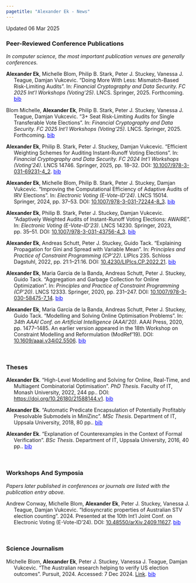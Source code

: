 ```yaml
---
pagetitle: "Alexander Ek - News"
---
```


Updated 06 Mar 2025


<style>
.toggle-link {
  cursor: pointer;
  color: blue;
  text-decoration: underline;
}

.hidden-code {
  display: none;
  background-color: #f4f4f4;
  padding: 10px;
  margin-top: 5px;
  border-radius: 4px;
  position: relative;
}

.hidden-code.visible {
  display: block;
}

.copy-code-btn {
  position: absolute;
  top: 5px;
  right: 5px;
  background-color: #e0e0e0;
  border: none;
  border-radius: 3px;
  padding: 3px 8px;
  cursor: pointer;
  font-size: 0.8em;
  display: none;
  transition: background-color 0.3s ease;
}

.hidden-code.visible .copy-code-btn {
  display: block;
}

.copy-code-btn:hover {
  background-color: #d0d0d0;
}

.copy-code-btn.copied {
  background-color: #90ee90;
}
</style>

<script>
function toggleCodeBlock(linkId, codeBlockId) {
  const codeBlock = document.getElementById(codeBlockId);
  codeBlock.classList.toggle('visible');
}

function copyCodeBlock(btnElement, codeBlockId) {
  // Select the <code> element inside the pre block
  const codeElement = document.querySelector(`#${codeBlockId} code`);
  
  if (codeElement) {
    // Extract the text content
    const codeText = codeElement.textContent;
    
    // Copy to clipboard
    navigator.clipboard.writeText(codeText).then(() => {
      // Change button text and style
      btnElement.textContent = 'Copied!';
      btnElement.classList.add('copied');
      
      // Revert back after 2 seconds
      setTimeout(() => {
        btnElement.textContent = 'Copy';
        btnElement.classList.remove('copied');
      }, 2000);
    }).catch(err => {
      console.error('Failed to copy: ', err);
    });
  }
}
</script>
### Peer-Reviewed Conference Publications

*In computer science, the most important publication venues are generally conferences.*

::: {.hanging-indent .justify}
**Alexander Ek**, Michelle Blom, Philip B. Stark, Peter J. Stuckey, Vanessa J. Teague, Damjan Vukcevic. "Doing More With Less: Mismatch-Based Risk-Limiting Audits". In: *Financial Cryptography and Data Security. FC 2025 Int'l Workshops (Voting'25)*. LNCS. Springer, 2025. Forthcoming. 
<span class="toggle-link" onclick="toggleCodeBlock('link-ek2025doing', 'code-block-ek2025doing')">bib</span>
:::
<div class="hidden-code" id="code-block-ek2025doing"><button class="copy-code-btn" onclick="copyCodeBlock(this, 'code-block-ek2025doing')">Copy</button><pre><code>@InProceedings{ek2025doing,
    author = "Ek, Alexander and Blom, Michelle and Stark, Philip B. and Stuckey, Peter J. and Teague, Vanessa J. and Vukcevic, Damjan",
    title = "Doing More With Less: Mismatch-Based Risk-Limiting Audits",
    booktitle = "Financial Cryptography and Data Security. FC 2025 Int'l Workshops (Voting'25)",
    series = "LNCS",
    year = "2025",
    publisher = "Springer",
    note = "Forthcoming"
}
</code></pre></div>

::: {.hanging-indent .justify}
Blom Michelle, **Alexander Ek**, Philip B. Stark, Peter J. Stuckey, Vanessa J. Teague, Damjan Vukcevic. "3+ Seat Risk-Limiting Audits for Single Transferable Vote Elections". In: *Financial Cryptography and Data Security. FC 2025 Int'l Workshops (Voting'25)*. LNCS. Springer, 2025. Forthcoming. 
<span class="toggle-link" onclick="toggleCodeBlock('link-blom2025threeplus', 'code-block-blom2025threeplus')">bib</span>
:::
<div class="hidden-code" id="code-block-blom2025threeplus"><button class="copy-code-btn" onclick="copyCodeBlock(this, 'code-block-blom2025threeplus')">Copy</button><pre><code>@InProceedings{blom2025threeplus,
    author = "Blom, Michelle and Ek, Alexander and Stark, Philip B. and Stuckey, Peter J. and Teague, Vanessa J. and Vukcevic, Damjan",
    title = "3+ Seat Risk-Limiting Audits for Single Transferable Vote Elections",
    booktitle = "Financial Cryptography and Data Security. FC 2025 Int'l Workshops (Voting'25)",
    series = "LNCS",
    year = "2025",
    publisher = "Springer",
    note = "Forthcoming"
}
</code></pre></div>

::: {.hanging-indent .justify}
**Alexander Ek**, Philip B. Stark, Peter J. Stuckey, Damjan Vukcevic. "Efficient Weighting Schemes for Auditing Instant-Runoff Voting Elections". In: *Financial Cryptography and Data Security. FC 2024 Int'l Workshops (Voting'24)*. LNCS 14746. Springer, 2025, pp. 18--32. DOI: [10.1007/978-3-031-69231-4_2](https://doi.org/10.1007/978-3-031-69231-4_2). 
<span class="toggle-link" onclick="toggleCodeBlock('link-ek2025efficient', 'code-block-ek2025efficient')">bib</span>
:::
<div class="hidden-code" id="code-block-ek2025efficient"><button class="copy-code-btn" onclick="copyCodeBlock(this, 'code-block-ek2025efficient')">Copy</button><pre><code>@InProceedings{ek2025efficient,
    author = "Ek, Alexander and Stark, Philip B. and Stuckey, Peter J. and Vukcevic, Damjan",
    title = "Efficient Weighting Schemes for Auditing Instant-Runoff Voting Elections",
    booktitle = "Financial Cryptography and Data Security. FC 2024 Int'l Workshops (Voting'24)",
    series = "LNCS 14746",
    year = "2025",
    publisher = "Springer",
    pages = "18--32",
    doi = "10.1007/978-3-031-69231-4_2"
}
</code></pre></div>

::: {.hanging-indent .justify}
**Alexander Ek**, Michelle Blom, Philip B. Stark, Peter J. Stuckey, Damjan Vukcevic. "Improving the Computational Efficiency of Adaptive Audits of IRV Elections". In: *Electronic Voting (E-Vote-ID'24)*. LNCS 15014. Springer, 2024, pp. 37--53. DOI: [10.1007/978-3-031-72244-8_3](https://doi.org/10.1007/978-3-031-72244-8_3). 
<span class="toggle-link" onclick="toggleCodeBlock('link-ek2024improving', 'code-block-ek2024improving')">bib</span>
:::
<div class="hidden-code" id="code-block-ek2024improving"><button class="copy-code-btn" onclick="copyCodeBlock(this, 'code-block-ek2024improving')">Copy</button><pre><code>@InProceedings{ek2024improving,
    author = "Ek, Alexander and Blom, Michelle and Stark, Philip B. and Stuckey, Peter J. and Vukcevic, Damjan",
    title = "Improving the Computational Efficiency of Adaptive Audits of {IRV} Elections",
    booktitle = "Electronic Voting (E-Vote-ID'24)",
    series = "LNCS 15014",
    year = "2024",
    publisher = "Springer",
    pages = "37--53",
    doi = "10.1007/978-3-031-72244-8_3"
}
</code></pre></div>

::: {.hanging-indent .justify}
**Alexander Ek**, Philip B. Stark, Peter J. Stuckey, Damjan Vukcevic. "Adaptively Weighted Audits of Instant-Runoff Voting Elections: AWAIRE". In: *Electronic Voting (E-Vote-ID'23)*. LNCS 14230. Springer, 2023, pp. 35--51. DOI: [10.1007/978-3-031-43756-4_3](https://doi.org/10.1007/978-3-031-43756-4_3). 
<span class="toggle-link" onclick="toggleCodeBlock('link-ek2023adaptively', 'code-block-ek2023adaptively')">bib</span>
:::
<div class="hidden-code" id="code-block-ek2023adaptively"><button class="copy-code-btn" onclick="copyCodeBlock(this, 'code-block-ek2023adaptively')">Copy</button><pre><code>@InProceedings{ek2023adaptively,
    author = "Ek, Alexander and Stark, Philip B. and Stuckey, Peter J. and Vukcevic, Damjan",
    title = "Adaptively Weighted Audits of Instant-Runoff Voting Elections: {AWAIRE}",
    booktitle = "Electronic Voting (E-Vote-ID'23)",
    series = "LNCS 14230",
    year = "2023",
    publisher = "Springer",
    pages = "35--51",
    doi = "10.1007/978-3-031-43756-4_3"
}
</code></pre></div>

::: {.hanging-indent .justify}
**Alexander Ek**, Andreas Schutt, Peter J. Stuckey, Guido Tack. "Explaining Propagation for Gini and Spread with Variable Mean". In: *Principles and Practice of Constraint Programming (CP'22)*. LIPIcs 235. Schloss Dagstuhl, 2022, pp. 21:1--21:16. DOI: [10.4230/LIPIcs.CP.2022.21](https://doi.org/10.4230/LIPIcs.CP.2022.21). 
<span class="toggle-link" onclick="toggleCodeBlock('link-ek2022explaining', 'code-block-ek2022explaining')">bib</span>
:::
<div class="hidden-code" id="code-block-ek2022explaining"><button class="copy-code-btn" onclick="copyCodeBlock(this, 'code-block-ek2022explaining')">Copy</button><pre><code>@InProceedings{ek2022explaining,
    author = "Ek, Alexander and Schutt, Andreas and Stuckey, Peter J. and Tack, Guido",
    title = "Explaining Propagation for {Gini} and Spread with Variable Mean",
    booktitle = "Principles and Practice of Constraint Programming (CP'22)",
    year = "2022",
    series = "LIPIcs 235",
    publisher = "Schloss Dagstuhl",
    pages = "pp. 21:1--21:16",
    doi = "10.4230/LIPIcs.CP.2022.21"
}
</code></pre></div>

::: {.hanging-indent .justify}
**Alexander Ek**, Maria Garcia de la Banda, Andreas Schutt, Peter J. Stuckey, Guido Tack. "Aggregation and Garbage Collection for Online Optimization". In: *Principles and Practice of Constraint Programming (CP'20)*. LNCS 12333. Springer, 2020, pp. 231--247. DOI: [10.1007/978-3-030-58475-7_14](https://doi.org/10.1007/978-3-030-58475-7_14). 
<span class="toggle-link" onclick="toggleCodeBlock('link-ek2020aggregation', 'code-block-ek2020aggregation')">bib</span>
:::
<div class="hidden-code" id="code-block-ek2020aggregation"><button class="copy-code-btn" onclick="copyCodeBlock(this, 'code-block-ek2020aggregation')">Copy</button><pre><code>@InProceedings{ek2020aggregation,
    author = "Ek, Alexander and Garcia de la Banda, Maria and Schutt, Andreas and Stuckey, Peter J. and Tack, Guido",
    title = "Aggregation and Garbage Collection for Online Optimization",
    booktitle = "Principles and Practice of Constraint Programming (CP'20)",
    year = "2020",
    publisher = "Springer",
    series = "LNCS 12333",
    pages = "231--247",
    doi = "10.1007/978-3-030-58475-7_14"
}
</code></pre></div>

::: {.hanging-indent .justify}
**Alexander Ek**, Maria Garcia de la Banda, Andreas Schutt, Peter J. Stuckey, Guido Tack. "Modelling and Solving Online Optimisation Problems". In: *34th AAAI Conf. on Artificial Intelligence (AAAI'20)*. AAAI Press, 2020, pp. 1477--1485. An earlier version appeared in the 18th Workshop on Constraint Modelling and Reformulation (ModRef’19). DOI: [10.1609/aaai.v34i02.5506](https://doi.org/10.1609/aaai.v34i02.5506). 
<span class="toggle-link" onclick="toggleCodeBlock('link-ek2020modelling', 'code-block-ek2020modelling')">bib</span>
:::
<div class="hidden-code" id="code-block-ek2020modelling"><button class="copy-code-btn" onclick="copyCodeBlock(this, 'code-block-ek2020modelling')">Copy</button><pre><code>@InProceedings{ek2020modelling,
    author = "Ek, Alexander and Garcia de la Banda, Maria and Schutt, Andreas and Stuckey, Peter J. and Tack, Guido",
    title = "Modelling and Solving Online Optimisation Problems",
    booktitle = "34th AAAI Conf. on Artificial Intelligence (AAAI'20)",
    pages = "1477--1485",
    publisher = "{AAAI} Press",
    year = "2020",
    doi = "10.1609/aaai.v34i02.5506",
    note = "An earlier version appeared in the 18th Workshop on Constraint Modelling and Reformulation (ModRef’19)"
}
</code></pre></div>

\ 

### Theses

::: {.hanging-indent .justify}
**Alexander Ek**. "High-Level Modelling and Solving for Online, Real-Time, and Multiagent Combinatorial Optimisation". *PhD Thesis*. Faculty of IT, Monash University, 2022, 244 pp.. DOI: [https://doi.org/10.26180/21588144.v1](https://doi.org/https://doi.org/10.26180/21588144.v1). 
<span class="toggle-link" onclick="toggleCodeBlock('link-ek2022high-level', 'code-block-ek2022high-level')">bib</span>
:::
<div class="hidden-code" id="code-block-ek2022high-level"><button class="copy-code-btn" onclick="copyCodeBlock(this, 'code-block-ek2022high-level')">Copy</button><pre><code>@Thesis{ek2022high-level,
    author = "Ek, Alexander",
    title = "High-Level Modelling and Solving for Online, Real-Time, and Multiagent Combinatorial Optimisation",
    school = "Faculty of IT, Monash University",
    year = "2022",
    type = "PhD Thesis",
    doi = "https://doi.org/10.26180/21588144.v1",
    pages = "244 pp."
}
</code></pre></div>

::: {.hanging-indent .justify}
**Alexander Ek**. "Automatic Predicate Encapsulation of Potentially Profitably Presolvable Submodels in MiniZinc". *MSc Thesis*. Department of IT, Uppsala University, 2018, 80 pp.. 
<span class="toggle-link" onclick="toggleCodeBlock('link-ek2018automatic', 'code-block-ek2018automatic')">bib</span>
:::
<div class="hidden-code" id="code-block-ek2018automatic"><button class="copy-code-btn" onclick="copyCodeBlock(this, 'code-block-ek2018automatic')">Copy</button><pre><code>@Thesis{ek2018automatic,
    author = "Ek, Alexander",
    title = "Automatic Predicate Encapsulation of Potentially Profitably Presolvable Submodels in {MiniZinc}",
    school = "Department of IT, Uppsala University",
    year = "2018",
    type = "MSc Thesis",
    pages = "80 pp."
}
</code></pre></div>

::: {.hanging-indent .justify}
**Alexander Ek**. "Explanation of Counterexamples in the Context of Formal Verification". *BSc Thesis*. Department of IT, Uppsala University, 2016, 40 pp.. 
<span class="toggle-link" onclick="toggleCodeBlock('link-ek2016explanation', 'code-block-ek2016explanation')">bib</span>
:::
<div class="hidden-code" id="code-block-ek2016explanation"><button class="copy-code-btn" onclick="copyCodeBlock(this, 'code-block-ek2016explanation')">Copy</button><pre><code>@Thesis{ek2016explanation,
    author = "Ek, Alexander",
    title = "Explanation of Counterexamples in the Context of Formal Verification",
    school = "Department of IT, Uppsala University",
    year = "2016",
    type = "BSc Thesis",
    pages = "40 pp."
}
</code></pre></div>

\ 

### Workshops And Symposia

*Papers later published in conferences or journals are listed with the publication entry above.*

::: {.hanging-indent .justify}
Andrew Conway, Michelle Blom, **Alexander Ek**, Peter J. Stuckey, Vanessa J. Teague, Damjan Vukcevic. "Idiosyncratic properties of Australian STV election counting". 2024. Presented at the 10th Int'l Joint Conf. on Electronic Voting (E-Vote-ID'24). DOI: [10.48550/arXiv.2409.11627](https://doi.org/10.48550/arXiv.2409.11627). 
<span class="toggle-link" onclick="toggleCodeBlock('link-conway2024idiosyncratic', 'code-block-conway2024idiosyncratic')">bib</span>
:::
<div class="hidden-code" id="code-block-conway2024idiosyncratic"><button class="copy-code-btn" onclick="copyCodeBlock(this, 'code-block-conway2024idiosyncratic')">Copy</button><pre><code>@Unpublished{conway2024idiosyncratic,
    author = "Conway, Andrew and Blom, Michelle and Ek, Alexander and Stuckey, Peter J. and Teague, Vanessa J. and Vukcevic, Damjan",
    title = "Idiosyncratic properties of {Australian} {STV} election counting",
    year = "2024",
    note = "Presented at the 10th Int'l Joint Conf. on Electronic Voting (E-Vote-ID'24)",
    howpublished = "Available on arXiv",
    doi = "10.48550/arXiv.2409.11627"
}
</code></pre></div>

\ 

### Science Journalism

::: {.hanging-indent .justify}
Michelle Blom, **Alexander Ek**, Peter J. Stuckey, Vanessa J. Teague, Damjan Vukcevic. "The Australian research helping to verify US election outcomes". Pursuit, 2024. Accessed: 7 Dec 2024. [Link](https://pursuit.unimelb.edu.au/articles/the-australian-research-helping-to-verify-us-election-outcomes). 
<span class="toggle-link" onclick="toggleCodeBlock('link-blom2024australian', 'code-block-blom2024australian')">bib</span>
:::
<div class="hidden-code" id="code-block-blom2024australian"><button class="copy-code-btn" onclick="copyCodeBlock(this, 'code-block-blom2024australian')">Copy</button><pre><code>@Online{blom2024australian,
    author = "Blom, Michelle and Ek, Alexander and Stuckey, Peter J. and Teague, Vanessa J. and Vukcevic, Damjan",
    title = "The Australian research helping to verify {US} election outcomes",
    year = "2024",
    month = "June",
    day = "17",
    url = "https://pursuit.unimelb.edu.au/articles/the-australian-research-helping-to-verify-us-election-outcomes",
    note = "Accessed: 7 Dec 2024",
    publisher = "Pursuit"
}
</code></pre></div>

\ 
